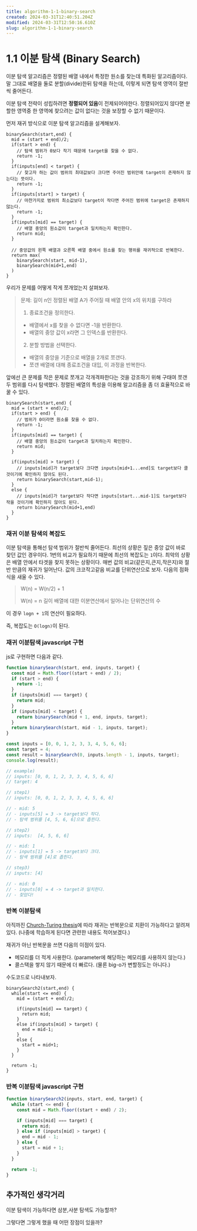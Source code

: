 ```yaml
---
title: algorithm-1-1-binary-search
created: 2024-03-31T12:40:51.204Z
modified: 2024-03-31T12:50:16.610Z
slug: algorithm-1-1-binary-search
---
```



# 1.1 이분 탐색 (Binary Search)

이분 탐색 알고리즘은 정렬된 배열 내에서 특정한 원소를 찾는데 특화된 알고리즘이다. 말 그대로 배열을 둘로 분할(divide)한뒤 탐색을 하는데, 이렇게 되면 탐색 영역이 절반씩 줄어든다.

이분 탐색 전략이 성립하려면 **정렬되어 있음**이 전제되어야한다. 정렬되어있지 않다면 분할한 영역중 한 영역에 찾으려는 값이 없다는 것을 보장할 수 없기 때문이다.

먼저 재귀 방식으로 이분 탐색 알고리즘을 설계해보자.

```
binarySearch(start,end) {
  mid = (start + end)/2;
  if(start > end) {
    // 탐색 범위가 0보다 작기 때문에 target을 찾을 수 없다.
    return -1;
  }
  if(inputs[end] < target) {
    // 찾고자 하는 값이 범위의 최대값보다 크다면 주어진 범위안에 target이 존재하지 않는다는 뜻이다.
    return -1;
  }
  if(inputs[start] > target) {
    // 마찬가지로 범위의 최소값보다 target이 작다면 주어진 범위에 target은 존재하지 않는다.
    return -1;
  }
  if(inputs[mid] == target) {
    // 배열 중앙의 원소값이 target과 일치하는지 확인한다.
    return mid;
  }

  // 중앙값의 왼쪽 배열과 오른쪽 배열 중에서 원소를 찾는 행위를 재귀적으로 반복한다.
  return max(
    binarySearch(start, mid-1),
    binarySearch(mid+1,end)
  )
}
```

우리가 문제를 어떻게 작게 쪼개었는지 살펴보자.

> 문제: 길이 n인 정렬된 배열 A가 주어질 때 배열 안의 x의 위치를 구하라
>
> 1. 종료조건을 정의한다.
>
> - 배열에서 x를 찾을 수 없다면 -1을 반환한다.
> - 배열의 중앙 값이 x라면 그 인덱스를 반환한다.
>
> 2. 분할 방법을 선택한다.
>
> - 배열의 중앙을 기준으로 배열을 2개로 쪼갠다.
> - 쪼갠 배열에 대해 종료조건을 대입, 이 과정을 반복한다.

앞에선 큰 문제를 작은 문제로 쪼개고 각개격파한다는 것을 강조하기 위해 구태여 쪼갠 두 범위를 다시 탐색했다. 정렬된 배열의 특성을 이용해 알고리즘을 좀 더 효율적으로 바꿀 수 있다.

```
binarySearch(start,end) {
  mid = (start + end)/2;
  if(start > end) {
    // 범위가 0이라면 원소를 찾을 수 없다.
    return -1;
  }
  if(inputs[mid] == target) {
    // 배열 중앙의 원소값이 target과 일치하는지 확인한다.
    return mid;
  }

  if(inputs[mid] > target) {
    // inputs[mid]가 target보다 크다면 inputs[mid+1...end]도 target보다 클 것이기에 확인하지 않아도 된다.
    return binarySearch(start,mid-1);
  }
  else {
    // inputs[mid]가 target보다 작다면 inputs[start...mid-1]도 target보다 작을 것이기에 확인하지 않아도 된다.
    return binarySearch(mid+1,end)
  }
}
```

### 재귀 이분 탐색의 복잡도

이분 탐색을 통해선 탐색 범위가 절반씩 줄어든다.
최선의 상황은 짚은 중앙 값이 바로 찾던 값인 경우이다. 1번의 비교가 필요하기 때문에 최선의 복잡도는 `1`이다.
최악의 상황은 배열 안에서 타겟을 찾지 못하는 상황이다. 매번 값의 비교(같은지,큰지,작은지)와 절반 만큼의 재귀가 일어난다. 값의 크코작고같음 비교를 단위연산으로 보자. 다음의 점화식을 새울 수 있다.

> W(n) = W(n/2) + 1
>
> W(n) = n 길이 배열에 대한 이분연산에서 일어나는 단위연산의 수

이 경우 `logn + 1`의 연산이 필요하다.

즉, 복잡도는 `O(logn)`이 된다.

### 재귀 이분탐색 javascript 구현

js로 구현하면 다음과 같다.

```js
function binarySearch(start, end, inputs, target) {
  const mid = Math.floor((start + end) / 2);
  if (start > end) {
    return -1;
  }
  if (inputs[mid] === target) {
    return mid;
  }
  if (inputs[mid] < target) {
    return binarySearch(mid + 1, end, inputs, target);
  }
  return binarySearch(start, mid - 1, inputs, target);
}

const inputs = [0, 0, 1, 2, 3, 3, 4, 5, 6, 6];
const target = 4;
const result = binarySearch(0, inputs.length - 1, inputs, target);
console.log(result);

// example)
// inputs: [0, 0, 1, 2, 3, 3, 4, 5, 6, 6]
// target: 4

// step1)
// inputs: [0, 0, 1, 2, 3, 3, 4, 5, 6, 6]

// - mid: 5
// - inputs[5] = 3 -> target보다 작다.
// - 탐색 범위를 [4, 5, 6, 6]으로 좁힌다.

// step2)
// inputs:  [4, 5, 6, 6]

// - mid: 1
// - inputs[1] = 5 -> target보다 크다.
// - 탐색 범위를 [4]로 좁힌다.

// step3)
// inputs: [4]

// - mid: 0
// - inputs[0] = 4 -> target과 일치한다.
// - 찾았다!
```

### 반복 이분탐색

아직까진 [Church-Turing thesis](https://en.wikipedia.org/wiki/Church%E2%80%93Turing_thesis)에 따라 재귀는 반복문으로 치환이 가능하다고 알려져있다. (나중에 학습하게 된다면 관련한 내용도 적어보겠다.)

재귀가 아닌 반복문을 쓰면 다음의 이점이 있다.

- 메모리를 더 적게 사용한다. (parameter에 해당하는 메모리를 사용하지 않는다.)
- 콜스택을 쌓지 않기 때문에 더 빠르다. (물론 big-o가 변할정도는 아니다.)

수도코드로 나타내보자.

```
binarySearch2(start,end) {
  while(start <= end) {
    mid = (start + end)/2;

    if(inputs[mid] == target) {
      return mid;
    }
    else if(inputs[mid] > target) {
      end = mid-1;
    }
    else {
      start = mid+1;
    }
  }

  return -1;
}
```

### 반복 이분탐색 javascript 구현

```js
function binarySearch2(inputs, start, end, target) {
  while (start <= end) {
    const mid = Math.floor((start + end) / 2);

    if (inputs[mid] === target) {
      return mid;
    } else if (inputs[mid] > target) {
      end = mid - 1;
    } else {
      start = mid + 1;
    }
  }

  return -1;
}
```

## 추가적인 생각거리

이분 탐색이 가능하다면 삼분,사분 탐색도 가능할까?

그렇다면 그렇게 했을 때 어떤 장점이 있을까?
